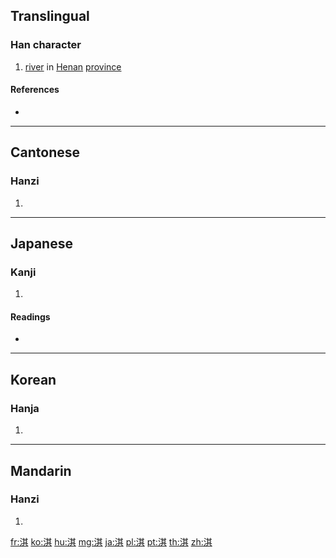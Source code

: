 {{character info/new}}
==Translingual==

===Han character===
{{Han char|rn=85|rad=水|as=08|sn=11|four=34181|canj=ETMC|ids=⿰氵其}}

# [[river]] in [[Henan]] [[province]]

====References====
* {{Han ref|kx=0629.080|dkj=17620|dj=1031.040|hdz=31641.020|uh=6DC7|ud=28103|bh=B24E|bd=45646}}

----

==Cantonese==

===Hanzi===
{{yue-hanzi|jyut=|y=kei4}}

# {{defn|lang=yue|sort=水08}}

----

==Japanese==

===Kanji===
{{ja-kanji|grade=|rs=水08}}

# {{defn|lang=ja|sort=水08}}

====Readings====
* {{ja-readings|on=[[き]] (ki), [[ぎ]] (gi)|kun=}}

----

==Korean==

===Hanja===
{{ko-hanja|hangeul=기|eumhun=|rv=gi|mr=ki|y=ki}}

# {{defn|lang=ko|sort=水08}}

----

==Mandarin==

===Hanzi===
{{cmn-hanzi|pin=[[qí]] ([[qi2]])|wg=ch'i<sup>2</sup>}}

# {{defn|lang=cmn|sort=水08}}

[[fr:淇]]
[[ko:淇]]
[[hu:淇]]
[[mg:淇]]
[[ja:淇]]
[[pl:淇]]
[[pt:淇]]
[[th:淇]]
[[zh:淇]]